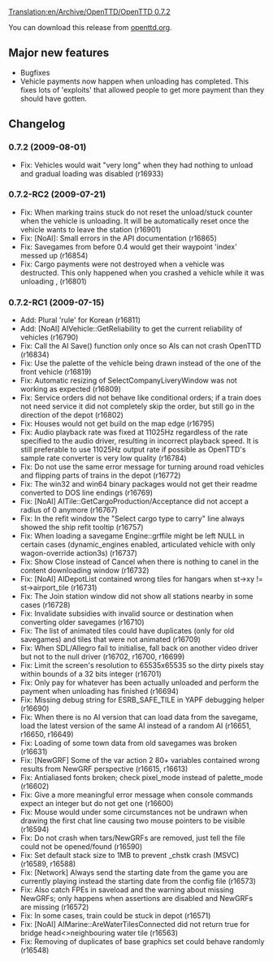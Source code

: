 [[Translation:en/Archive/OpenTTD/OpenTTD 0.7.2]]

{{en/Development/OTTDVersions}}
{{en/Archive/OpenTTD/Release|prev=OpenTTD 0.7.1|next=OpenTTD 0.7.3|date=2009-08-01}}

You can download this release from [http://www.openttd.org/download-stable/0.7.2 openttd.org].

==Major new features==

* Bugfixes
* Vehicle payments now happen when unloading has completed. This fixes lots of 'exploits' that allowed people to get more payment than they should have gotten.

==Changelog==

===0.7.2 (2009-08-01)===

* Fix: Vehicles would wait "very long" when they had nothing to unload and gradual loading was disabled {{en/Development/Design Drafts/Flyspray|3054}} (r16933)

===0.7.2-RC2 (2009-07-21)===

* Fix: When marking trains stuck do not reset the unload/stuck counter when the vehicle is unloading. It will be automatically reset once the vehicle wants to leave the station {{en/Development/Design Drafts/Flyspray|3038}} (r16901)
* Fix: [NoAI]: Small errors in the API documentation {{en/Development/Design Drafts/Flyspray|3037}} (r16865)
* Fix: Savegames from before 0.4 would get their waypoint 'index' messed up (r16854)
* Fix: Cargo payments were not destroyed when a vehicle was destructed. This only happened when you crashed a vehicle while it was unloading {{en/Development/Design Drafts/Flyspray|3032}}, {{en/Development/Design Drafts/Flyspray|3046}} (r16801)

===0.7.2-RC1 (2009-07-15)===

* Add: Plural 'rule' for Korean (r16811)
* Add: [NoAI] AIVehicle::GetReliability to get the current reliability of vehicles (r16790)
* Fix: Call the AI Save() function only once so AIs can not crash OpenTTD {{en/Development/Design Drafts/Flyspray|3034}} (r16834)
* Fix: Use the palette of the vehicle being drawn instead of the one of the front vehicle (r16819)
* Fix: Automatic resizing of SelectCompanyLiveryWindow was not working as expected {{en/Development/Design Drafts/Flyspray|3021}} (r16809)
* Fix: Service orders did not behave like conditional orders; if a train does not need service it did not completely skip the order, but still go in the direction of the depot {{en/Development/Design Drafts/Flyspray|3031}} (r16802)
* Fix: Houses would not get build on the map edge {{en/Development/Design Drafts/Flyspray|3025}} (r16795)
* Fix: Audio playback rate was fixed at 11025Hz regardless of the rate specified to the audio driver, resulting in incorrect playback speed. It is still preferable to use 11025Hz output rate if possible as OpenTTD's sample rate converter is very low quality (r16784)
* Fix: Do not use the same error message for turning around road vehicles and flipping parts of trains in the depot {{en/Development/Design Drafts/Flyspray|3019}} (r16772)
* Fix: The win32 and win64 binary packages would not get their readme converted to DOS line endings (r16769)
* Fix: [NoAI] AITile::GetCargoProduction/Acceptance did not accept a radius of 0 anymore (r16767)
* Fix: In the refit window the "Select cargo type to carry" line always showed the ship refit tooltip {{en/Development/Design Drafts/Flyspray|3018}} (r16757)
* Fix: When loading a savegame Engine::grffile might be left NULL in certain cases (dynamic_engines enabled, articulated vehicle with only wagon-override action3s) (r16737)
* Fix: Show Close instead of Cancel when there is nothing to canel in the content downloading window {{en/Development/Design Drafts/Flyspray|2991}} (r16732)
* Fix: [NoAI] AIDepotList contained wrong tiles for hangars when st->xy != st->airport_tile (r16731)
* Fix: The Join station window did not show all stations nearby in some cases (r16728)
* Fix: Invalidate subsidies with invalid source or destination when converting older savegames (r16710)
* Fix: The list of animated tiles could have duplicates (only for old savegames) and tiles that were not animated {{en/Development/Design Drafts/Flyspray|2994}} (r16709)
* Fix: When SDL/Allegro fail to initialise, fall back on another video driver but not to the null driver (r16702, r16700, r16699)
* Fix: Limit the screen's resolution to 65535x65535 so the dirty pixels stay within bounds of a 32 bits integer {{en/Development/Design Drafts/Flyspray|3001}} (r16701)
* Fix: Only pay for whatever has been actually unloaded and perform the payment when unloading has finished {{en/Development/Design Drafts/Flyspray|2995}} (r16694)
* Fix: Missing debug string for ESRB_SAFE_TILE in YAPF debugging helper {{en/Development/Design Drafts/Flyspray|3002}} (r16690)
* Fix: When there is no AI version that can load data from the savegame, load the latest version of the same AI instead of a random AI (r16651, r16650, r16649)
* Fix: Loading of some town data from old savegames was broken (r16631)
* Fix: [NewGRF] Some of the var action 2 80+ variables contained wrong results from NewGRF perspective (r16615, r16613)
* Fix: Antialiased fonts broken; check pixel_mode instead of palette_mode (r16602)
* Fix: Give a more meaningful error message when console commands expect an integer but do not get one (r16600)
* Fix: Mouse would under some circumstances not be undrawn when drawing the first chat line causing two mouse pointers to be visible {{en/Development/Design Drafts/Flyspray|2969}} (r16594)
* Fix: Do not crash when tars/NewGRFs are removed, just tell the file could not be opened/found {{en/Development/Design Drafts/Flyspray|2967}} (r16590)
* Fix: Set default stack size to 1MB to prevent _chstk crash (MSVC) {{en/Development/Design Drafts/Flyspray|2978}} (r16589, r16588)
* Fix: [Network] Always send the starting date from the game you are currently playing instead the starting date from the config file (r16573)
* Fix: Also catch FPEs in saveload and the warning about missing NewGRFs; only happens when assertions are disabled and NewGRFs are missing (r16572)
* Fix: In some cases, train could be stuck in depot {{en/Development/Design Drafts/Flyspray|2974}} (r16571)
* Fix: [NoAI] AIMarine::AreWaterTilesConnected did not return true for bridge head<>neighbouring water tile (r16563)
* Fix: Removing of duplicates of base graphics set could behave randomly (r16548)